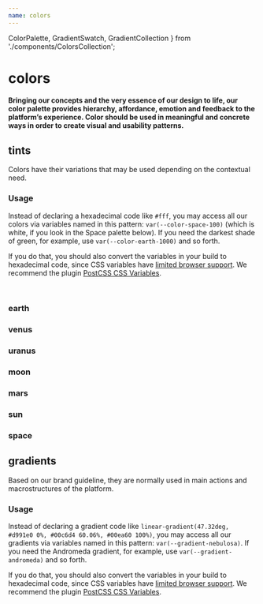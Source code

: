 ```yaml
---
name: colors
---
```


  ColorPalette,
  GradientSwatch,
  GradientCollection
} from './components/ColorsCollection';

# colors

#### Bringing our concepts and the very essence of our design to life, our color palette provides hierarchy, affordance, emotion and feedback to the platform’s experience. Color should be used in meaningful and concrete ways in order to create visual and usability patterns.

## tints

Colors have their variations that may be used depending on the contextual need.

### Usage

Instead of declaring a hexadecimal code like `#fff`, you may access all our colors via variables named in this pattern: `var(--color-space-100)` (which is white, if you look in the Space palette below). If you need the darkest shade of green, for example, use `var(--color-earth-1000)` and so forth.

If you do that, you should also convert the variables in your build to hexadecimal code, since CSS variables have [limited browser support](https://caniuse.com/#feat=css-variables). We recommend the plugin [PostCSS CSS Variables](https://github.com/MadLittleMods/postcss-css-variables).

<br />

### earth

<ColorPalette family='earth' lightTextStart={500} />

### venus

<ColorPalette family='venus' lightTextStart={400} />

### uranus

<ColorPalette family='uranus' lightTextStart={400} />

### moon

<ColorPalette family='moon' lightTextStart={400} />

### mars

<ColorPalette family='mars' lightTextStart={400} />

### sun

<ColorPalette family='sun' lightTextStart={600} />

### space

<ColorPalette family='space' lightTextStart={500} />

## gradients

Based on our brand guideline, they are normally used in main actions and macrostructures of the platform.

### Usage

Instead of declaring a gradient code like `linear-gradient(47.32deg, #d991e0 0%, #00c6d4 60.06%, #00ea60 100%)`, you may access all our gradients via variables named in this pattern: `var(--gradient-nebulosa)`. If you need the Andromeda gradient, for example, use `var(--gradient-andromeda)` and so forth.

If you do that, you should also convert the variables in your build to hexadecimal code, since CSS variables have [limited browser support](https://caniuse.com/#feat=css-variables). We recommend the plugin [PostCSS CSS Variables](https://github.com/MadLittleMods/postcss-css-variables).

<GradientCollection>
  <GradientSwatch gradient='nebulosa' />
  <GradientSwatch gradient='andromeda' />
  <GradientSwatch gradient='sombrero' />
  <GradientSwatch gradient='milky-way' />
  <GradientSwatch gradient='hoag' darkText />
  <GradientSwatch gradient='centaurus' />
  <GradientSwatch gradient='whirlpool' />
  <GradientSwatch gradient='cartwheel' />
  <GradientSwatch gradient='black-hole' />
  <GradientSwatch gradient='mayall' />
</GradientCollection>
